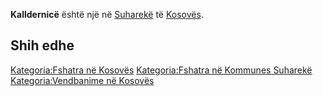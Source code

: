 {{Fshat në 
 | Emri                = Kalldernicë
 | EmriAlt                = 
 | NAME_SHORT_FORM=      
 | NAME_GENERIC=      
 | NAME_SORT_NAME_RO=      KALLDERNICE
 | FULL_NAME_RO = Kalldernicë
 | FULL_NAME_ND_RO=Kalldernice
 | SORT_NAME_RG=KALLDERNICE
 | FULL_NAME_RG=Kalldernicë
 | FULL_NAME_ND_RG=Kalldernice
 | SRP_NAME_SHORT_FORM=      
 | SRP_NAME_GENERIC=      
 | SRP_NAME_SORT_NAME_RO=      
 | SRP_FULL_NAME_RO = 
 | SRP_FULL_NAME_ND_RO=
 | SRP_SORT_NAME_RG=
 | SRP_FULL_NAME_RG=
 | SRP_FULL_NAME_ND_RG=
 | Emri (Rasa dhanore) = 
 | Figura              = 
 | Shteti              = Kosovo
 | Komuna              = Suharekë
 | Kodi postar         = 
 | Sipërfaqja          = 

 | Popullsia           = 

 | Regj. i popullsisë  = 
 | Dend. e popullsisë  = 
 | Faqja zyrtare       = 
 <!--- Koordinatat ----> 
 | Gjerësia            = 42.744444
 | Gjatësia            = 20.694722
 | Lartësia            = 
}}
'''Kalldernicë''' është një [[]] në [[Suharekë]] të [[Kosovës]].

<!-- == Gjeografia == -->
<!-- == Historia == -->
<!-- == Demografia == -->
== Shih edhe ==
{{Komuna Suharekë}}
{{Kosovo-Administrata-Cung}}

[[Kategoria:Fshatra në Kosovës]]
[[Kategoria:Fshatra në Kommunes Suharekë]]
[[Kategoria:Vendbanime në Kosovës]]